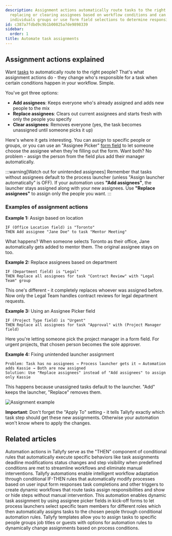 ```yaml
---
description: Assignment actions automatically route tasks to the right people by adding
  replacing or clearing assignees based on workflow conditions and can assign to specific
  individuals groups or use form field selections to determine responsibility.
id: c387a7fdbd9c9b1b00825a7de9898339
sidebar:
  order: 1
title: Automate task assignments
---
```


## Assignment actions explained

Want [tasks](/products/pro/tracking-and-tasks/tasks/) to automatically route to the right people? That's what assignment actions do - they change who's responsible for a task when certain conditions happen in your workflow. Simple.

You've got three options:

- **Add assignees**: Keeps everyone who's already assigned and adds new people to the mix
- **Replace assignees**: Clears out current assignees and starts fresh with only the people you specify
- **Clear assignees**: Removes everyone (yes, the task becomes unassigned until someone picks it up)

Here's where it gets interesting. You can assign to specific people or groups, or you can use an "Assignee Picker" [form field](/products/pro/tracking-and-tasks/tasks/what-are-form-fields-in-tallyfy/) to let someone choose the assignee when they're filling out the form. Want both? No problem - assign the person from the field plus add their manager automatically.

:::warning[Watch out for unintended assignees]
Remember that tasks without assignees default to the process launcher (unless "Assign launcher automatically" is OFF). If your automation uses **"Add assignees"**, the launcher stays assigned along with your new assignees. Use **"Replace assignees"** to assign only the people you want.
:::

### Examples of assignment actions

**Example 1:** Assign based on location
```
IF (Office Location field) is "Toronto"
THEN Add assignee "Jane Doe" to task "Mentor Meeting"
```
What happens? When someone selects Toronto as their office, Jane automatically gets added to mentor them. The original assignee stays on too.

**Example 2:** Replace assignees based on department
```
IF (Department field) is "Legal"
THEN Replace all assignees for task "Contract Review" with "Legal Team" group
```
This one's different - it completely replaces whoever was assigned before. Now only the Legal Team handles contract reviews for legal department requests.

**Example 3:** Using an Assignee Picker field
```
IF (Project Type field) is "Urgent"
THEN Replace all assignees for task "Approval" with (Project Manager field)
```
Here you're letting someone pick the project manager in a form field. For urgent projects, that chosen person becomes the sole approver.

**Example 4:** Fixing unintended launcher assignment
```
Problem: Task has no assignees → Process launcher gets it → Automation adds Kassie → Both are now assigned
Solution: Use "Replace assignees" instead of "Add assignees" to assign only Kassie
```
This happens because unassigned tasks default to the launcher. "Add" keeps the launcher, "Replace" removes them.

![Assignment example](https://screenshots.tallyfy.com/tallyfy%2Fpro%2Fdesktop-light-assignment-automation-example.png)

**Important**: Don't forget the "Apply To" setting - it tells Tallyfy exactly which task step should get these new assignments. Otherwise your automation won't know where to apply the changes.


## Related articles
<CardGrid>
<LinkTitleCard header="<b>Automations > Actions</b>" href="/products/pro/documenting/templates/automations/actions/" > Automation actions in Tallyfy serve as the "THEN" component of conditional rules that automatically execute specific behaviors like task assignments deadline modifications status changes and step visibility when predefined conditions are met to streamline workflows and eliminate manual interventions. </LinkTitleCard>
<LinkTitleCard header="<b>Templates > Automations</b>" href="/products/pro/documenting/templates/automations/" > Tallyfy automations enable intelligent workflow adaptation through conditional IF-THEN rules that automatically modify processes based on user input form responses task completions and other triggers to create dynamic workflows that route tasks assign responsibilities and show or hide steps without manual intervention. </LinkTitleCard>
<LinkTitleCard header="<b>Examples > Dynamic member assignment from kick-off forms</b>" href="/products/pro/documenting/templates/automations/examples/dynamic-member-assignment-from-kickoff/" > This automation enables dynamic task assignment by using assignee picker fields in kick-off forms to let process launchers select specific team members for different roles which then automatically assigns tasks to the chosen people through conditional automation rules. </LinkTitleCard>
<LinkTitleCard header="<b>Edit Templates > Understanding assignment types</b>" href="/products/pro/documenting/templates/edit-templates/understanding-assignment-types/" > Tallyfy templates allow you to assign tasks to specific people groups job titles or guests with options for automation rules to dynamically change assignments based on process conditions. </LinkTitleCard>
</CardGrid>